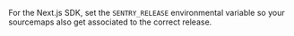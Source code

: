 For the Next.js SDK, set the `SENTRY_RELEASE` environmental variable so your sourcemaps also get associated to the correct release.
